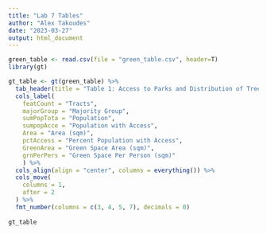 ```yaml
---
title: "Lab 7 Tables"
author: "Alex Takoudes"
date: "2023-03-27"
output: html_document
---
```


```r
green_table <- read.csv(file = "green_table.csv", header=T)
library(gt)
```

```r
gt_table <- gt(green_table) %>%
  tab_header(title = "Table 1: Access to Parks and Distribution of Tree Canopy by Majority Groups in Chicago") %>%
  cols_label(
    featCount = "Tracts",
    majorGroup = "Majority Group",
    sumPopTota = "Population",
    sumpopAcce = "Population with Access",
    Area = "Area (sqm)",
    pctAccess = "Percent Population with Access",
    GreenArea = "Green Space Area (sqm)",
    grnPerPers = "Green Space Per Person (sqm)"
    ) %>%
  cols_align(align = "center", columns = everything()) %>%
  cols_move(
    columns = 1,
    after = 2
  ) %>%
  fmt_number(columns = c(3, 4, 5, 7), decimals = 0)
  
gt_table
```